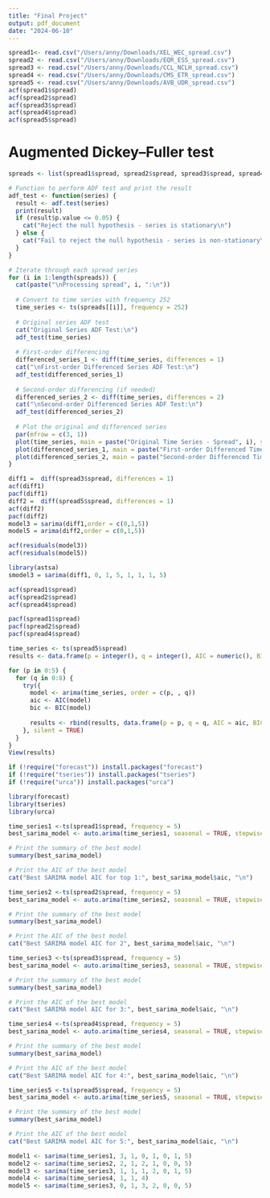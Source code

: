 ```yaml
---
title: "Final Project"
output: pdf_document
date: "2024-06-10"
---
```

```r
spread1<- read.csv("/Users/anny/Downloads/XEL_WEC_spread.csv")
spread2 <- read.csv("/Users/anny/Downloads/EQR_ESS_spread.csv")
spread3 <- read.csv("/Users/anny/Downloads/CCL_NCLH_spread.csv")
spread4 <- read.csv("/Users/anny/Downloads/CMS_ETR_spread.csv")
spread5 <- read.csv("/Users/anny/Downloads/AVB_UDR_spread.csv")
acf(spread1$spread)
acf(spread2$spread)
acf(spread3$spread)
acf(spread4$spread)
acf(spread5$spread)

```
# Augmented Dickey–Fuller test

```r
spreads <- list(spread1$spread, spread2$spread, spread3$spread, spread4$spread, spread5$spread)

# Function to perform ADF test and print the result
adf_test <- function(series) {
  result <- adf.test(series)
  print(result)
  if (result$p.value <= 0.05) {
    cat("Reject the null hypothesis - series is stationary\n")
  } else {
    cat("Fail to reject the null hypothesis - series is non-stationary\n")
  }
}

# Iterate through each spread series
for (i in 1:length(spreads)) {
  cat(paste("\nProcessing spread", i, ":\n"))
  
  # Convert to time series with frequency 252
  time_series <- ts(spreads[[i]], frequency = 252)
  
  # Original series ADF test
  cat("Original Series ADF Test:\n")
  adf_test(time_series)
  
  # First-order differencing
  differenced_series_1 <- diff(time_series, differences = 1)
  cat("\nFirst-order Differenced Series ADF Test:\n")
  adf_test(differenced_series_1)
  
  # Second-order differencing (if needed)
  differenced_series_2 <- diff(time_series, differences = 2)
  cat("\nSecond-order Differenced Series ADF Test:\n")
  adf_test(differenced_series_2)
  
  # Plot the original and differenced series
  par(mfrow = c(3, 1))
  plot(time_series, main = paste("Original Time Series - Spread", i), ylab = "Value", xlab = "Date")
  plot(differenced_series_1, main = paste("First-order Differenced Time Series - Spread", i), ylab = "Differenced Value", xlab = "Date")
  plot(differenced_series_2, main = paste("Second-order Differenced Time Series - Spread", i), ylab = "Differenced Value", xlab = "Date")
}
```


```r
diff1 =  diff(spread3$spread, differences = 1)
acf(diff1)
pacf(diff1)
diff2 =  diff(spread5$spread, differences = 1)
acf(diff2)
pacf(diff2)
model3 = sarima(diff1,order = c(0,1,5))
model5 = arima(diff2,order = c(0,1,5))

acf(residuals(model3))
acf(residuals(model5))
```
```r
library(astsa)
smodel3 = sarima(diff1, 0, 1, 5, 1, 1, 1, 5)
```
```r
acf(spread1$spread)
acf(spread2$spread)
acf(spread4$spread)

pacf(spread1$spread)
pacf(spread2$spread)
pacf(spread4$spread)
```


```r
time_series <- ts(spread5$spread)
results <- data.frame(p = integer(), q = integer(), AIC = numeric(), BIC = numeric())

for (p in 0:5) {
  for (q in 0:8) {
    try({
      model <- arima(time_series, order = c(p, , q))
      aic <- AIC(model)
      bic <- BIC(model)
      
      results <- rbind(results, data.frame(p = p, q = q, AIC = aic, BIC = bic))
    }, silent = TRUE)
  }
}
View(results)
```

```r
if (!require("forecast")) install.packages("forecast")
if (!require("tseries")) install.packages("tseries")
if (!require("urca")) install.packages("urca")

library(forecast)
library(tseries)
library(urca)

time_series1 <-ts(spread1$spread, frequency = 5)
best_sarima_model <- auto.arima(time_series1, seasonal = TRUE, stepwise = FALSE, approximation = FALSE)

# Print the summary of the best model
summary(best_sarima_model)

# Print the AIC of the best model
cat("Best SARIMA model AIC for top 1:", best_sarima_model$aic, "\n")
```

```r
time_series2 <-ts(spread2$spread, frequency = 5)
best_sarima_model <- auto.arima(time_series2, seasonal = TRUE, stepwise = FALSE, approximation = FALSE)

# Print the summary of the best model
summary(best_sarima_model)

# Print the AIC of the best model
cat("Best SARIMA model AIC for 2", best_sarima_model$aic, "\n")

```


```r
time_series3 <-ts(spread3$spread, frequency = 5)
best_sarima_model <- auto.arima(time_series3, seasonal = TRUE, stepwise = FALSE, approximation = FALSE)

# Print the summary of the best model
summary(best_sarima_model)

# Print the AIC of the best model
cat("Best SARIMA model AIC for 3:", best_sarima_model$aic, "\n")
```
```r
time_series4 <-ts(spread4$spread, frequency = 5)
best_sarima_model <- auto.arima(time_series4, seasonal = TRUE, stepwise = FALSE, approximation = FALSE)

# Print the summary of the best model
summary(best_sarima_model)

# Print the AIC of the best model
cat("Best SARIMA model AIC for 4:", best_sarima_model$aic, "\n")
```


```r
time_series5 <-ts(spread5$spread, frequency = 5)
best_sarima_model <- auto.arima(time_series5, seasonal = TRUE, stepwise = FALSE, approximation = FALSE)

# Print the summary of the best model
summary(best_sarima_model)

# Print the AIC of the best model
cat("Best SARIMA model AIC for 5:", best_sarima_model$aic, "\n")
```


```r
model1 <- sarima(time_series1, 3, 1, 0, 1, 0, 1, 5)
model2 <- sarima(time_series2, 2, 1, 2, 1, 0, 0, 5)
model3 <- sarima(time_series3, 1, 1, 1, 2, 0, 1, 5)
model4 <- sarima(time_series4, 1, 1, 4)
model5 <- sarima(time_series3, 0, 1, 3, 2, 0, 0, 5)
```
